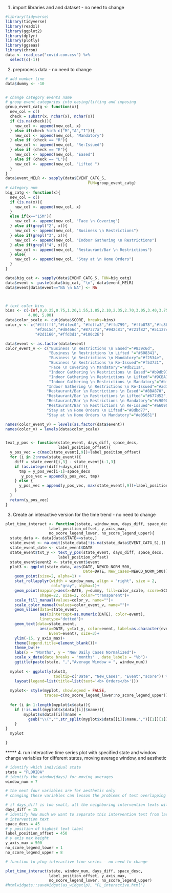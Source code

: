1. import libraries and and dataset - no need to change
```r
#library(tidyverse)
library(tidyverse)
library(readxl)
library(ggplot2)
library(dplyr)
library(plotly)
library(ggseas)
library(chron)
data <- read_csv("covid.com.csv") %>% 
  select(c(-1))
```


2. preprocess data - no need to change
```r

# add number line
data$dummy <- -10


# change category events name
# group event categories into easing/lifting and imposing
group_event_catg <- function(x){
  new_col = c()
  check = substr(x, nchar(x), nchar(x))
  if (is.na(check)){
    new_col <- append(new_col, x)
  } else if(check %in% c("M","A","I")){
    new_col <- append(new_col, "Mandatory")
  } else if (check == "R"){
    new_col <- append(new_col, "Re-Issued")
  } else if (check == "E"){
    new_col <- append(new_col, "Eased")
  } else if (check == "L"){
    new_col <- append(new_col, "Lifted ")
  } 
}
data$event_MELR <- sapply(data$EVENT_CATG_S,
                                    FUN=group_event_catg)
# category num
big_catg <- function(x){
  new_col = c()
  if (is.na(x)){
    new_col <- append(new_col, x)
  } 
  else if(x=="15M"){
    new_col <- append(new_col, "Face \n Covering")
  } else if(grepl("2", x)){
    new_col <- append(new_col, "Business \n Restrictions")
  } else if(grepl("3", x)){
    new_col <- append(new_col, "Indoor Gathering \n Restrictions")
  } else if(grepl("4", x)){
    new_col <- append(new_col, "Restaurant/Bar \n Restrictions")
  } else{
    new_col <- append(new_col, "Stay at \n Home Orders")
  }
}

data$big_cat <- sapply(data$EVENT_CATG_S, FUN=big_catg)
data$event <- paste(data$big_cat, "\n", data$event_MELR)
data$event[data$event=="NA \n NA"] <- NA



# text color bins
bins <- c(-Inf,0,0.25,0.75,1.20,1.55,1.85,2.10,2.35,2.70,3.05,3.40,3.75,
          4.00, 5.00)
data$color_scale <- cut(data$SCORE, breaks=bins)
color_v <- c("#ffffff","#fdfec0", "#fdffa3","#ffd799", "#ffb078","#fc8861",
             "#f2615d","#d8466c","#87377a","#942c81","#721f82","#51127c",
             "#2d1160","#ffd3d1","#100c2E")

data$event <- as.factor(data$event)
color_event_v <- c("Business \n Restrictions \n Eased"="#839c6d",
                   "Business \n Restrictions \n Lifted "="#608341",
                   "Business \n Restrictions \n Mandatory"="#f2534e",
                   "Business \n Restrictions \n Re-Issued"="#f53731",
                   "Face \n Covering \n Mandatory"="#db211a",
                   "Indoor Gathering \n Restrictions \n Eased"="#b9db97",
                   "Indoor Gathering \n Restrictions \n Lifted"="#9CBA7F",
                   "Indoor Gathering \n Restrictions \n Mandatory"="#bf1b15",
                  "Indoor Gathering \n Restrictions \n Re-Issued"="#ad1711",
                  "Restaurant/Bar \n Restrictions \n Eased"="#8BA870",
                  "Restaurant/Bar \n Restrictions \n Lifted"="#677d52",
                  "Restaurant/Bar \n Restrictions \n Mandatory"="#c90902",
                  "Restaurant/Bar \n Restrictions \n Re-Issued"="#a60903",
                  "Stay at \n Home Orders \n Lifted"="#8dbd77",
                  "Stay at \n Home Orders \n Mandatory"="#e05651")

names(color_event_v) = levels(as.factor(data$event))
names(color_v) = levels(data$color_scale)


text_y_pos <- function(state_event, days_diff, space_decs,
                       label_position_offset){
  y_pos_vec = c(max(state_event[,9])+label_position_offset)
  for (i in 2:nrow(state_event)){
    diff = state_event[i,3] - state_event[i-1,3]
    if (as.integer(diff)<days_diff){
      tmp = y_pos_vec[i-1]-space_decs
       y_pos_vec = append(y_pos_vec, tmp)
    } else {
      y_pos_vec = append(y_pos_vec, max(state_event[,9])+label_position_offset)
    }
  }
  return(y_pos_vec)
}

```


3. Create an interactive version for the time trend - no need to change
```r

plot_time_interact <- function(sstate, window_num, days_diff, space_desc,
                   label_position_offset, y_axis_max,
                   no_score_legend_lower, no_score_legend_upper){
  state_data <- data[data$STATE==state,]
  state_event <- na.omit(state_data[!is.na(state_data$EVENT_CATG_S),])
  state_event_date <- state_event$DATE
  state_event$txt_y <- text_y_pos(state_event, days_diff, space_decs,
                       label_position_offset)
  state_event$event2 <- state_event$event
  plot3 <- ggplot(state_data, aes(DATE, NEWCD_NORM_500,
                                  Date=DATE, New_Cases=NEWCD_NORM_500)) + 
    geom_point(size=2, alpha=1) + 
    stat_rollapplyr(width = window_num, align = "right", size = 2,
                    col="gray", alpha=1)+
    geom_point(mapping=aes(x=DATE, y=dummy, fill=color_scale, score=SCORE),
               shape=22, size=2, color="transparent")+
    scale_fill_manual(values=color_v, name="")+
    scale_color_manual(values=color_event_v, name="")+
    geom_vline(data=state_event,
               aes(xintercept=as.numeric(DATE), color=event), 
               linetype="dotted")+
    geom_text(data=state_event,
               aes(x=DATE, y=txt_y, color=event, label=as.character(event),
                   Event=event), size=3)+
    ylim(-15, y_axis_max)+
    theme(legend.title=element_blank())+
    theme_bw()+
    labs(x = "Months", y = "New Daily Cases Normalized")+
    scale_x_date(date_breaks = "months" , date_labels = "%b")+
    ggtitle(paste(state, ",","Average Window = ", window_num)) 
    
  myplot <- ggplotly(plot3,
                     tooltip=c("Date", "New_Cases", "Event","score")) %>% 
    layout(legend=list(title=list(text='<b> Orders</b>')))
  
  myplot<- style(myplot, showlegend = FALSE,
                 traces=c(no_score_legend_lower:no_score_legend_upper))
  
  for (i in 1:length(myplot$x$data)){
    if (!is.null(myplot$x$data[[i]]$name)){
        myplot$x$data[[i]]$name = 
          gsub("\\(","",str_split(myplot$x$data[[i]]$name,",")[[1]][1])
    }
}
  myplot

}

```


***** 4. run interactive time series plot with specified state and window
change variables for different states, moving average window, and aesthetic
```r
# identify which individual state
state = "FLORIDA"
# identify the window(days) for moving averages
window_num = 7

# the next four variables are for aesthetic only 
# changing these variables can lesson the problems of text overlapping

# if days_diff is too small, all the neighboring intervention texts will overlap
days_diff = 15
# identify how much we want to separate this intervention text from last
# intervention text
space_decs = 45
# y position of highest text label
label_position_offset = 450
# y axis max height
y_axis_max = 500
no_score_legend_lower = 1
no_score_legend_upper = 8

# function to plog interactive time series - no need to change

plot_time_interact(state, window_num, days_diff, space_desc,
                   label_position_offset, y_axis_max,
                   no_score_legend_lower, no_score_legend_upper)
#htmlwidgets::saveWidget(as_widget(p), "FL_interactive.html")
```